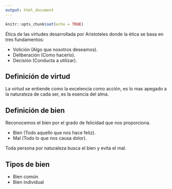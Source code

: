 ```yaml
---
output: html_document
---
```


```r
knitr::opts_chunk$set(echo = TRUE)
```


Ética de las virtudes desarrollada por Aristoteles donde la ética se basa en tres fundamentos:

- Volición (Algo que nosotros deseamos).
- Deliberación (Como hacerlo).
- Decisión (Conducta a utilizar).

## Definición de virtud

La virtud se entiende como la excelencia como acción, es lo mas apegado a la naturaleza de cada ser, es la esencia del alma.

## Definición de bien 

Reconocemos el bien por el grado de felicidad que nos proporciona.

- Bien (Todo aquello que nos hace feliz).
- Mal (Todo lo que nos causa dolor).

Toda persona por naturaleza busca el bien y evita el mal.

## Tipos de bien

- Bien común
- Bien individual




